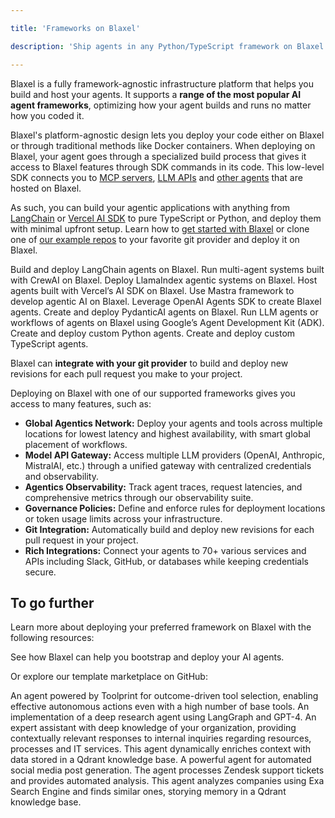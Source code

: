 ```yaml
---

title: 'Frameworks on Blaxel'

description: 'Ship agents in any Python/TypeScript framework on Blaxel.'

---
```


Blaxel is a fully framework-agnostic infrastructure platform that helps you build and host your agents. It supports a **range of the most popular AI agent frameworks**, optimizing how your agent builds and runs no matter how you coded it. 

Blaxel's platform-agnostic design lets you deploy your code either on Blaxel or through traditional methods like Docker containers. When deploying on Blaxel, your agent goes through a specialized build process that gives it access to Blaxel features through SDK commands in its code. This low-level SDK connects you to [MCP servers](../Functions/Overview), [LLM APIs](../Models/Overview) and [other agents](../Agents/Overview) that are hosted on Blaxel.

As such, you can build your agentic applications with anything from [LangChain](LangChain) or [Vercel AI SDK](Vercel-AI) to pure TypeScript or Python, and deploy them with minimal upfront setup. Learn how to [get started with Blaxel](../Get-started) or clone one of [our example repos](https://github.com/blaxel-ai/templates/tree/main) to your favorite git provider and deploy it on Blaxel.

<CardGroup cols={2}>
<Card title="LangChain" icon="crow" href="/Frameworks/LangChain">
Build and deploy LangChain agents on Blaxel.
</Card>
<Card title="CrewAI" icon="c" href="/Frameworks/CrewAI">
Run multi-agent systems built with CrewAI on Blaxel.
</Card>
<Card title="LlamaIndex" icon="horse" href="/Frameworks/LlamaIndex">
Deploy LlamaIndex agentic systems on Blaxel.
</Card>
<Card title="Vercel AI SDK" icon="square-caret-up" href="/Frameworks/Vercel-AI">
Host agents built with Vercel’s AI SDK on Blaxel.
</Card>
<Card title="Mastra" icon="star-of-life" href="/Frameworks/Mastra">
Use Mastra framework to develop agentic AI on Blaxel.
</Card>
<Card title="OpenAI Agents SDK" icon="o" href="/Frameworks/OpenAI-Agents">
Leverage OpenAI Agents SDK to create Blaxel agents.
</Card>
<Card title="PydanticAI" icon="star" href="/Frameworks/PydanticAI">
Create and deploy PydanticAI agents on Blaxel.
</Card>
<Card title="Google ADK" icon="google" href="/Frameworks/ADK">
Run LLM agents or workflows of agents on Blaxel using Google’s Agent Development Kit (ADK).
</Card>
<Card title="Custom Python" icon="python" href="/Agents/Develop-an-agent-py">
Create and deploy custom Python agents.
</Card>
<Card title="Custom TypeScript" icon="js" href="/Agents/Develop-an-agent-ts">
Create and deploy custom TypeScript agents.
</Card>
</CardGroup>

Blaxel can **integrate with your git provider** to build and deploy new revisions for each pull request you make to your project.

Deploying on Blaxel with one of our supported frameworks gives you access to many features, such as:

- **Global Agentics Network:** Deploy your agents and tools across multiple locations for lowest latency and highest availability, with smart global placement of workflows.
- **Model API Gateway:** Access multiple LLM providers (OpenAI, Anthropic, MistralAI, etc.) through a unified gateway with centralized credentials and observability.
- **Agentics Observability:** Track agent traces, request latencies, and comprehensive metrics through our observability suite.
- **Governance Policies:** Define and enforce rules for deployment locations or token usage limits across your infrastructure.
- **Git Integration:** Automatically build and deploy new revisions for each pull request in your project.
- **Rich Integrations:** Connect your agents to 70+ various services and APIs including Slack, GitHub, or databases while keeping credentials secure.

## To go further

Learn more about deploying your preferred framework on Blaxel with the following resources:

<Card title="Read about our deployment features" icon="earth-americas" href="/Agents/Develop-an-agent">
See how Blaxel can help you bootstrap and deploy your AI agents.
</Card>

Or explore our template marketplace on GitHub:

<CardGroup cols={2}>

<Card title="Semantic Tool Search" icon="screwdriver-wrench" href="https://github.com/blaxel-ai/template-onegrep">
An agent powered by Toolprint for outcome-driven tool selection, enabling effective autonomous actions even with a high number of base tools.
</Card>

<Card title="Deep Research" icon="atom" href="https://github.com/blaxel-ai/template-deepresearch">
An implementation of a deep research agent using LangGraph and GPT-4.
</Card>

<Card title="Corporate Cortex" icon="building" href="https://github.com/blaxel-ai/template-corporate-cortex">
An expert assistant with deep knowledge of your organization, providing contextually relevant responses to internal inquiries regarding resources, processes and IT services.
</Card>

<Card title="Sales KPI Reporter" icon="chart-line" href="https://github.com/blaxel-ai/template-sales-kpi-reporter/tree/main">
This agent dynamically enriches context with data stored in a Qdrant knowledge base.
</Card>

<Card title="Social Post Generator" icon="thumbs-up" href="https://github.com/blaxel-ai/template-social-post-generator">
A powerful agent for automated social media post generation.
</Card>

<Card title="Zendesk Ticket Analyzer" icon="headset" href="https://github.com/blaxel-ai/template-zendesk-ticket-analyzer">
The agent processes Zendesk support tickets and provides automated analysis.
</Card>

<Card title="Similar Company Finder" icon="magnifying-glass" href="https://github.com/blaxel-ai/template-similar-company-finder">
This agent analyzes companies using Exa Search Engine and finds similar ones, storying memory in a Qdrant knowledge base.
</Card>

</CardGroup>